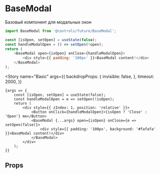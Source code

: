 
<Meta title="Controls / Future / BaseModal" component={BaseModal} />

# BaseModal

Базовый компонент для модальных окон

```js
import BaseModal from '@controls/future/BaseModal';

const [isOpen, setOpen] = useState(false);
const handleModalOpen = () => setOpen(!open);
return (
    <BaseModal open={isOpen} onClose={handleModalOpen}>
        <div style={{ padding: '100px' }}>BaseModal content!</div>
    </BaseModal>
);
```

<Story
    name="Basic"
    args={{
        backdropProps: {
            invisible: false,
        },
        timeout: 2000,
    }}
>
    {args => {
        const [isOpen, setOpen] = useState(false);
        const handleModalOpen = e => setOpen(!isOpen);
        return (
            <div style={{ zIndex: 1, position: 'relative' }}>
                <Button onClick={handleModalOpen}>{isOpen ? 'Close' : 'Open'} me</Button>
                <BaseModal {...args} open={isOpen} onClose={e => setOpen(false)}>
                    <div style={{ padding: '100px', background: '#fafafa' }}>BaseModal content!</div>
                </BaseModal>
            </div>
        );
    }}
</Story>

## Props

<ArgsTable story="Basic" />
